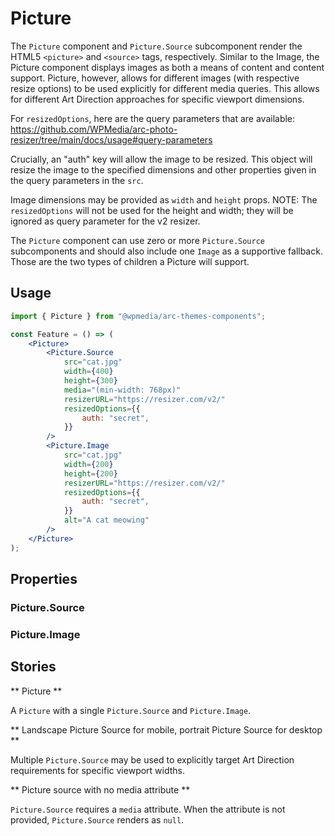 

<Meta title="Components/Picture" component={Picture} />

# Picture

The `Picture` component and `Picture.Source` subcomponent render the HTML5 `<picture>` and `<source>` tags, respectively. Similar to the Image, the Picture component displays images as both a means of content and content support. Picture, however, allows for different images (with respective resize options) to be used explicitly for different media queries. This allows for different Art Direction approaches for specific viewport dimensions.

For `resizedOptions`, here are the query parameters that are available:
https://github.com/WPMedia/arc-photo-resizer/tree/main/docs/usage#query-parameters

Crucially, an "auth" key will allow the image to be resized. This object will resize the image to the specified dimensions and other properties given in the query parameters in the `src`.

Image dimensions may be provided as `width` and `height` props. NOTE: The `resizedOptions` will not be used for the height and width; they will be ignored as query parameter for the v2 resizer.

The `Picture` component can use zero or more `Picture.Source` subcomponents and should also include one `Image` as a supportive fallback. Those are the two types of children a Picture will support.

## Usage

```jsx
import { Picture } from "@wpmedia/arc-themes-components";

const Feature = () => (
	<Picture>
		<Picture.Source
			src="cat.jpg"
			width={400}
			height={300}
			media="(min-width: 768px)"
			resizerURL="https://resizer.com/v2/"
			resizedOptions={{
				auth: "secret",
			}}
		/>
		<Picture.Image
			src="cat.jpg"
			width={200}
			height={200}
			resizerURL="https://resizer.com/v2/"
			resizedOptions={{
				auth: "secret",
			}}
			alt="A cat meowing"
		/>
	</Picture>
);
```

## Properties

<ArgsTable of={Picture} />

### Picture.Source

<ArgsTable of={Picture.Source} />

### Picture.Image

<ArgsTable of={Picture.Image} />

## Stories

** Picture **

A `Picture` with a single `Picture.Source` and `Picture.Image`.

<Canvas>
	<Story name="Picture">
		<Picture>
			<Picture.Source
				src="HY6LDPEW4BBFDLBYD4S3S7LZ3E.jpg"
				width={400}
				height={300}
				media="(min-width: 768px)"
				resizedOptions={{
					auth: "ab9e85e4ddf84da579c217bc66331a71941bd99dcfbc17ef0f25b166a094bec4",
				}}
				resizerURL="https://themesinternal-themesinternal-sandbox.web.arc-cdn.net/resizer/v2/"
			/>
			<Picture.Image
				src="HY6LDPEW4BBFDLBYD4S3S7LZ3E.jpg"
				alt="A person posing"
				height={300}
				width={300}
				resizedOptions={{
					auth: "ab9e85e4ddf84da579c217bc66331a71941bd99dcfbc17ef0f25b166a094bec4",
				}}
				resizerURL="https://themesinternal-themesinternal-sandbox.web.arc-cdn.net/resizer/v2/"
			/>
		</Picture>
	</Story>
</Canvas>

** Landscape Picture Source for mobile, portrait Picture Source for desktop **

Multiple `Picture.Source` may be used to explicitly target Art Direction requirements for specific viewport widths.

<Canvas>
	<Story name="Landscape Picture Source for mobile, portrait Picture Source for desktop">
		<Picture>
			<Picture.Source
				src="HY6LDPEW4BBFDLBYD4S3S7LZ3E.jpg"
				width={700}
				height={900}
				media="(max-width: 768px)"
				resizedOptions={{
					auth: "ab9e85e4ddf84da579c217bc66331a71941bd99dcfbc17ef0f25b166a094bec4",
					crop: "1500,325:nw",
					quality: 70,
				}}
				resizerURL="https://themesinternal-themesinternal-sandbox.web.arc-cdn.net/resizer/v2/"
			/>
			<Picture.Source
				src="HY6LDPEW4BBFDLBYD4S3S7LZ3E.jpg"
				alt="A person posing"
				height={1000}
				width={1800}
				media="(min-width: 769px)"
				resizedOptions={{
					auth: "ab9e85e4ddf84da579c217bc66331a71941bd99dcfbc17ef0f25b166a094bec4",
					crop: "1000,300:nw",
					quality: 80,
				}}
				resizerURL="https://themesinternal-themesinternal-sandbox.web.arc-cdn.net/resizer/v2/"
			/>
			<Picture.Image
				src="HY6LDPEW4BBFDLBYD4S3S7LZ3E.jpg"
				alt="A person posing"
				height={333}
				width={500}
				resizedOptions={{
					auth: "ab9e85e4ddf84da579c217bc66331a71941bd99dcfbc17ef0f25b166a094bec4",
				}}
				resizerURL="https://themesinternal-themesinternal-sandbox.web.arc-cdn.net/resizer/v2/",
				quality: 50,
			/>
		</Picture>
	</Story>
</Canvas>

** Picture source with no media attribute **

`Picture.Source` requires a `media` attribute. When the attribute is not provided, `Picture.Source` renders as `null`.

<Canvas>
	<Story name="Picture source is not rendered if it has no media attribute">
		<Picture>
			<Picture.Source
				src="HY6LDPEW4BBFDLBYD4S3S7LZ3E.jpg"
				width={500}
				height={300}
				resizedOptions={{
					auth: "ab9e85e4ddf84da579c217bc66331a71941bd99dcfbc17ef0f25b166a094bec4",
				}}
				resizerURL="https://themesinternal-themesinternal-sandbox.web.arc-cdn.net/resizer/v2/"
			/>
			<Picture.Image
				src="HY6LDPEW4BBFDLBYD4S3S7LZ3E.jpg"
				alt="A person posing"
				height={300}
				width={300}
				resizedOptions={{
					auth: "ab9e85e4ddf84da579c217bc66331a71941bd99dcfbc17ef0f25b166a094bec4",
				}}
				resizerURL="https://themesinternal-themesinternal-sandbox.web.arc-cdn.net/resizer/v2/"
			/>
		</Picture>
	</Story>
</Canvas>
